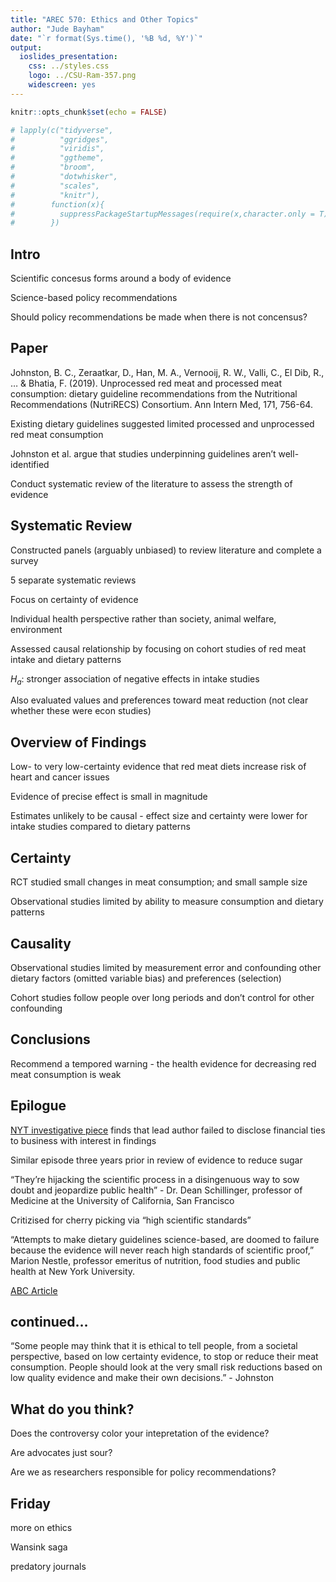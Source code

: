 ```yaml
---
title: "AREC 570: Ethics and Other Topics"
author: "Jude Bayham"
date: "`r format(Sys.time(), '%B %d, %Y')`"
output:
  ioslides_presentation: 
    css: ../styles.css
    logo: ../CSU-Ram-357.png
    widescreen: yes
---
```


```r
knitr::opts_chunk$set(echo = FALSE)

# lapply(c("tidyverse",
#          "ggridges",
#          "viridis",
#          "ggtheme",
#          "broom",
#          "dotwhisker",
#          "scales",
#          "knitr"),
#        function(x){
#          suppressPackageStartupMessages(require(x,character.only = T))
#        })

```

## Intro

Scientific concesus forms around a body of evidence

Science-based policy recommendations 

Should policy recommendations be made when there is not concensus?



## Paper 
Johnston, B. C., Zeraatkar, D., Han, M. A., Vernooij, R. W., Valli, C., El Dib, R., ... & Bhatia, F. (2019). Unprocessed red meat and processed meat consumption: dietary guideline recommendations from the Nutritional Recommendations (NutriRECS) Consortium. Ann Intern Med, 171, 756-64.

Existing dietary guidelines suggested limited processed and unprocessed red meat consumption

Johnston et al. argue that studies underpinning guidelines aren't well-identified

Conduct systematic review of the literature to assess the strength of evidence

## Systematic Review

Constructed panels (arguably unbiased) to review literature and complete a survey

5 separate systematic reviews

Focus on certainty of evidence

Individual health perspective rather than society, animal welfare, environment

Assessed causal relationship by focusing on cohort studies of red meat intake and dietary patterns

$H_a$: stronger association of negative effects in intake studies

Also evaluated values and preferences toward meat reduction (not clear whether these were econ studies)

## Overview of Findings

Low- to very low-certainty evidence that red meat diets increase risk of heart and cancer issues

Evidence of precise effect is small in magnitude

Estimates unlikely to be causal - effect size and certainty were lower for intake studies compared to dietary patterns

## Certainty

RCT studied small changes in meat consumption; and small sample size

Observational studies limited by ability to measure consumption and dietary patterns 

## Causality

Observational studies limited by measurement error and confounding other dietary factors (omitted variable bias) and preferences (selection)

Cohort studies follow people over long periods and don't control for other confounding


## Conclusions

Recommend a tempored warning - the health evidence for decreasing red meat consumption is weak

## Epilogue

[NYT investigative piece](https://www.nytimes.com/2019/10/04/well/eat/scientist-who-discredited-meat-guidelines-didnt-report-past-food-industry-ties.html) finds that lead author failed to disclose financial ties to business with interest in findings

Similar episode three years prior in review of evidence to reduce sugar

"They're hijacking the scientific process in a disingenuous way to sow doubt and jeopardize public health" - Dr. Dean Schillinger, professor of Medicine at the University of California, San Francisco

Critizised for cherry picking via "high scientific standards"

"Attempts to make dietary guidelines science-based, are doomed to failure because the evidence will never reach high standards of scientific proof," Marion Nestle, professor emeritus of nutrition, food studies and public health at New York University.

[ABC Article](https://abcnews.go.com/Health/health-experts-explain-complications-red-meat-study/story?id=65980232)

## continued...

"Some people may think that it is ethical to tell people, from a societal perspective, based on low certainty evidence, to stop or reduce their meat consumption.  People should look at the very small risk reductions based on low quality evidence and make their own decisions." - Johnston

## What do you think?

Does the controversy color your intepretation of the evidence?

Are advocates just sour?

Are we as researchers responsible for policy recommendations?

## Friday

more on ethics

Wansink saga

predatory journals





 